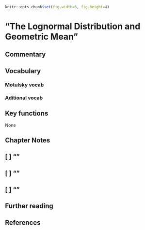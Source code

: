 ```r
knitr::opts_chunk$set(fig.width=6, fig.height=4)
```


# "The Lognormal Distribution and Geometric Mean" {#ch11}

## Commentary {-}

## Vocabulary {-}

### Motulsky vocab {-}

### Aditional vocab {-}

## Key functions {-}

None

## Chapter Notes {-}

## [ ] ""

## [ ] ""

## [ ] ""

## Further reading {-}
 
## References {-}
